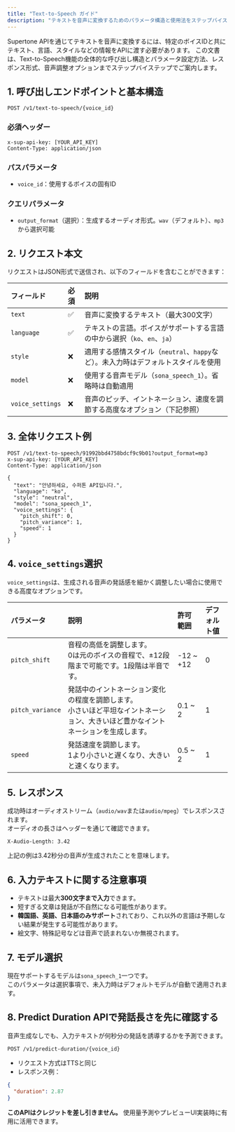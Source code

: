 ```yaml
---
title: "Text-to-Speech ガイド"
description: "テキストを音声に変換するためのパラメータ構造と使用法をステップバイステップでご案内します。"
---
```


Supertone APIを通じてテキストを音声に変換するには、特定のボイスIDと共にテキスト、言語、スタイルなどの情報をAPIに渡す必要があります。
この文書は、Text-to-Speech機能の全体的な呼び出し構造とパラメータ設定方法、レスポンス形式、音声調整オプションまでステップバイステップでご案内します。

## 1. 呼び出しエンドポイントと基本構造

```http
POST /v1/text-to-speech/{voice_id}
```

### 必須ヘッダー

```http
x-sup-api-key: [YOUR_API_KEY]
Content-Type: application/json
```

### パスパラメータ

- `voice_id`：使用するボイスの固有ID

### クエリパラメータ

- `output_format`（選択）：生成するオーディオ形式。`wav`（デフォルト）、`mp3`から選択可能

## 2. リクエスト本文

リクエストはJSON形式で送信され、以下のフィールドを含むことができます：

| フィールド            | 必須 | 説明                                                |
| :--------------- | :-- | :------------------------------------------------ |
| `text`           | ✅  | 音声に変換するテキスト（最大300文字）                              |
| `language`       | ✅  | テキストの言語。ボイスがサポートする言語の中から選択（`ko`、`en`、`ja`）        |
| `style`          | ❌  | 適用する感情スタイル（`neutral`、`happy`など）。未入力時はデフォルトスタイルを使用 |
| `model`          | ❌  | 使用する音声モデル（`sona_speech_1`）。省略時は自動適用               |
| `voice_settings` | ❌  | 音声のピッチ、イントネーション、速度を調節する高度なオプション（下記参照）             |

## 3. 全体リクエスト例

```http
POST /v1/text-to-speech/91992bbd4758bdcf9c9b01?output_format=mp3
x-sup-api-key: [YOUR_API_KEY]
Content-Type: application/json

{
  "text": "안녕하세요, 수퍼톤 API입니다.",
  "language": "ko",
  "style": "neutral",
  "model": "sona_speech_1",
  "voice_settings": {
    "pitch_shift": 0,
    "pitch_variance": 1,
    "speed": 1
  }
}
```

## 4. `voice_settings`選択

`voice_settings`は、生成される音声の発話感を細かく調整したい場合に使用できる高度なオプションです。

| パラメータ            | 説明                                                                     | 許可範囲       | デフォルト値 |
| :--------------- | :--------------------------------------------------------------------- | :--------- | :----- |
| `pitch_shift`    | 音程の高低を調整します。<br />0は元のボイスの音程で、±12段階まで可能です。1段階は半音です。                    | -12 ~ \+12 | 0      |
| `pitch_variance` | 発話中のイントネーション変化の程度を調節します。<br />小さいほど平坦なイントネーション、大きいほど豊かなイントネーションを生成します。 | 0.1 ~ 2    | 1      |
| `speed`          | 発話速度を調節します。<br />1より小さいと遅くなり、大きいと速くなります。                               | 0.5 ~ 2    | 1      |

## 5. レスポンス

成功時はオーディオストリーム（`audio/wav`または`audio/mpeg`）でレスポンスされます。\
オーディオの長さはヘッダーを通じて確認できます。

```http
X-Audio-Length: 3.42
```

上記の例は3.42秒分の音声が生成されたことを意味します。

## 6. 入力テキストに関する注意事項

- テキストは最大**300文字まで入力**できます。
- 短すぎる文章は発話が不自然になる可能性があります。
- **韓国語、英語、日本語のみサポート**されており、これ以外の言語は予期しない結果が発生する可能性があります。
- 絵文字、特殊記号などは音声で読まれないか無視されます。

## 7. モデル選択

現在サポートするモデルは`sona_speech_1`一つです。\
このパラメータは選択事項で、未入力時はデフォルトモデルが自動で適用されます。

## 8. Predict Duration APIで発話長さを先に確認する

音声生成なしでも、入力テキストが何秒分の発話を誘導するかを予測できます。

```http
POST /v1/predict-duration/{voice_id}
```

- リクエスト方式はTTSと同じ
- レスポンス例：

```json
{
  "duration": 2.87
}
```

**このAPIはクレジットを差し引きません。** 使用量予測やプレビューUI実装時に有用に活用できます。